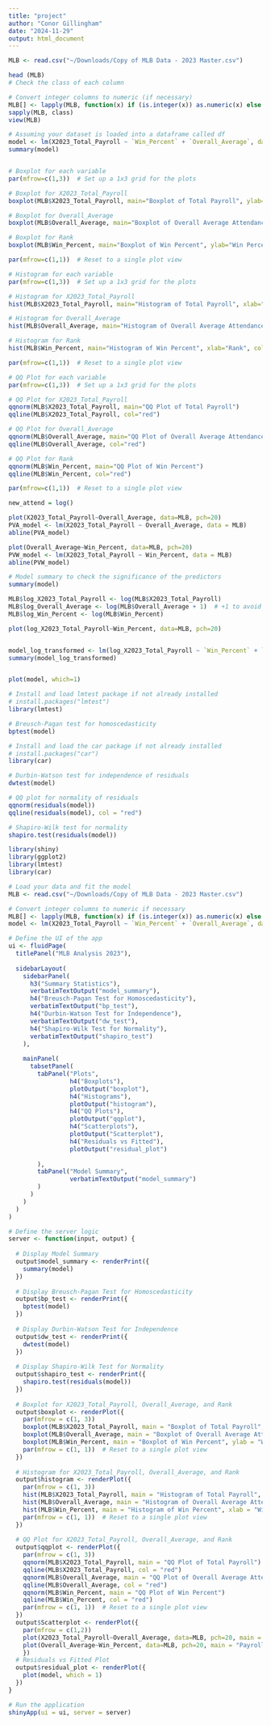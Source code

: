 ```yaml
---
title: "project"
author: "Conor Gillingham"
date: "2024-11-29"
output: html_document
---
```


```r
MLB <- read.csv("~/Downloads/Copy of MLB Data - 2023 Master.csv")

head (MLB)
# Check the class of each column

# Convert integer columns to numeric (if necessary)
MLB[] <- lapply(MLB, function(x) if (is.integer(x)) as.numeric(x) else x)
sapply(MLB, class)
view(MLB)
```



```r
# Assuming your dataset is loaded into a dataframe called df
model <- lm(X2023_Total_Payroll ~ `Win_Percent` + `Overall_Average`, data = MLB)
summary(model)



```

```r
# Boxplot for each variable
par(mfrow=c(1,3))  # Set up a 1x3 grid for the plots

# Boxplot for X2023_Total_Payroll
boxplot(MLB$X2023_Total_Payroll, main="Boxplot of Total Payroll", ylab="Total Payroll", col="skyblue", border="black")

# Boxplot for Overall_Average
boxplot(MLB$Overall_Average, main="Boxplot of Overall Average Attendance", ylab="Overall Average", col="lightgreen", border="black")

# Boxplot for Rank
boxplot(MLB$Win_Percent, main="Boxplot of Win Percent", ylab="Win Percent", col="lightcoral", border="black")

par(mfrow=c(1,1))  # Reset to a single plot view


```

```r
# Histogram for each variable
par(mfrow=c(1,3))  # Set up a 1x3 grid for the plots

# Histogram for X2023_Total_Payroll
hist(MLB$X2023_Total_Payroll, main="Histogram of Total Payroll", xlab="Total Payroll", col="skyblue", border="black")

# Histogram for Overall_Average
hist(MLB$Overall_Average, main="Histogram of Overall Average Attendance", xlab="Overall Average", col="lightgreen", border="black")

# Histogram for Rank
hist(MLB$Win_Percent, main="Histogram of Win Percent", xlab="Rank", col="lightcoral", border="black")

par(mfrow=c(1,1))  # Reset to a single plot view

```

```r
# QQ Plot for each variable
par(mfrow=c(1,3))  # Set up a 1x3 grid for the plots

# QQ Plot for X2023_Total_Payroll
qqnorm(MLB$X2023_Total_Payroll, main="QQ Plot of Total Payroll")
qqline(MLB$X2023_Total_Payroll, col="red")

# QQ Plot for Overall_Average
qqnorm(MLB$Overall_Average, main="QQ Plot of Overall Average Attendance")
qqline(MLB$Overall_Average, col="red")

# QQ Plot for Rank
qqnorm(MLB$Win_Percent, main="QQ Plot of Win Percent")
qqline(MLB$Win_Percent, col="red")

par(mfrow=c(1,1))  # Reset to a single plot view


```

```r
new_attend = log()

```


```r
plot(X2023_Total_Payroll~Overall_Average, data=MLB, pch=20)
PVA_model <- lm(X2023_Total_Payroll ~ Overall_Average, data = MLB)
abline(PVA_model)

plot(Overall_Average~Win_Percent, data=MLB, pch=20)
PVW_model <- lm(X2023_Total_Payroll ~ Win_Percent, data = MLB)
abline(PVW_model)


```


```r

# Model summary to check the significance of the predictors
summary(model)

```

```r
MLB$log_X2023_Total_Payroll <- log(MLB$X2023_Total_Payroll)
MLB$log_Overall_Average <- log(MLB$Overall_Average + 1)  # +1 to avoid log(0)
MLB$log_Win_Percent <- log(MLB$Win_Percent)

plot(log_X2023_Total_Payroll~Win_Percent, data=MLB, pch=20)


model_log_transformed <- lm(log_X2023_Total_Payroll ~ `Win_Percent` + `Overall_Average`, data = MLB)
summary(model_log_transformed)



```


```r

plot(model, which=1)

```

```r
# Install and load lmtest package if not already installed
# install.packages("lmtest")
library(lmtest)

# Breusch-Pagan test for homoscedasticity
bptest(model)


```

```r
# Install and load the car package if not already installed
# install.packages("car")
library(car)

# Durbin-Watson test for independence of residuals
dwtest(model)

```

```r
# QQ plot for normality of residuals
qqnorm(residuals(model))
qqline(residuals(model), col = "red")

# Shapiro-Wilk test for normality
shapiro.test(residuals(model))

```   

```r
library(shiny)
library(ggplot2)
library(lmtest)
library(car)

# Load your data and fit the model
MLB <- read.csv("~/Downloads/Copy of MLB Data - 2023 Master.csv")

# Convert integer columns to numeric if necessary
MLB[] <- lapply(MLB, function(x) if (is.integer(x)) as.numeric(x) else x)
model <- lm(X2023_Total_Payroll ~ `Win_Percent` + `Overall_Average`, data = MLB)

# Define the UI of the app
ui <- fluidPage(
  titlePanel("MLB Analysis 2023"),
  
  sidebarLayout(
    sidebarPanel(
      h3("Summary Statistics"),
      verbatimTextOutput("model_summary"),
      h4("Breusch-Pagan Test for Homoscedasticity"),
      verbatimTextOutput("bp_test"),
      h4("Durbin-Watson Test for Independence"),
      verbatimTextOutput("dw_test"),
      h4("Shapiro-Wilk Test for Normality"),
      verbatimTextOutput("shapiro_test")
    ),
    
    mainPanel(
      tabsetPanel(
        tabPanel("Plots",
                 h4("Boxplots"),
                 plotOutput("boxplot"),
                 h4("Histograms"),
                 plotOutput("histogram"),
                 h4("QQ Plots"),
                 plotOutput("qqplot"),
                 h4("Scatterplots"),
                 plotOutput("Scatterplot"),
                 h4("Residuals vs Fitted"),
                 plotOutput("residual_plot")
                 
        ),
        tabPanel("Model Summary",
                 verbatimTextOutput("model_summary")
        )
      )
    )
  )
)

# Define the server logic
server <- function(input, output) {
  
  # Display Model Summary
  output$model_summary <- renderPrint({
    summary(model)
  })
  
  # Display Breusch-Pagan Test for Homoscedasticity
  output$bp_test <- renderPrint({
    bptest(model)
  })
  
  # Display Durbin-Watson Test for Independence
  output$dw_test <- renderPrint({
    dwtest(model)
  })
  
  # Display Shapiro-Wilk Test for Normality
  output$shapiro_test <- renderPrint({
    shapiro.test(residuals(model))
  })
  
  # Boxplot for X2023_Total_Payroll, Overall_Average, and Rank
  output$boxplot <- renderPlot({
    par(mfrow = c(1, 3))
    boxplot(MLB$X2023_Total_Payroll, main = "Boxplot of Total Payroll", ylab = "Total Payroll", col = "skyblue", border = "black")
    boxplot(MLB$Overall_Average, main = "Boxplot of Overall Average Attendance", ylab = "Overall Average", col = "lightgreen", border = "black")
    boxplot(MLB$Win_Percent, main = "Boxplot of Win Percent", ylab = "Win Percent", col = "lightcoral", border = "black")
    par(mfrow = c(1, 1))  # Reset to a single plot view
  })
  
  # Histogram for X2023_Total_Payroll, Overall_Average, and Rank
  output$histogram <- renderPlot({
    par(mfrow = c(1, 3))
    hist(MLB$X2023_Total_Payroll, main = "Histogram of Total Payroll", xlab = "Total Payroll", col = "skyblue", border = "black")
    hist(MLB$Overall_Average, main = "Histogram of Overall Average Attendance", xlab = "Overall Average", col = "lightgreen", border = "black")
    hist(MLB$Win_Percent, main = "Histogram of Win Percent", xlab = "Win Percent", col = "lightcoral", border = "black")
    par(mfrow = c(1, 1))  # Reset to a single plot view
  })
  
  # QQ Plot for X2023_Total_Payroll, Overall_Average, and Rank
  output$qqplot <- renderPlot({
    par(mfrow = c(1, 3))
    qqnorm(MLB$X2023_Total_Payroll, main = "QQ Plot of Total Payroll")
    qqline(MLB$X2023_Total_Payroll, col = "red")
    qqnorm(MLB$Overall_Average, main = "QQ Plot of Overall Average Attendance")
    qqline(MLB$Overall_Average, col = "red")
    qqnorm(MLB$Win_Percent, main = "QQ Plot of Win Percent")
    qqline(MLB$Win_Percent, col = "red")
    par(mfrow = c(1, 1))  # Reset to a single plot view
  })
  output$Scatterplot <- renderPlot({
    par(mfrow = c(1,2))
    plot(X2023_Total_Payroll~Overall_Average, data=MLB, pch=20, main = "Payroll vs Attendance")
    plot(Overall_Average~Win_Percent, data=MLB, pch=20, main = "Payroll vs Win_percent")
    })
  # Residuals vs Fitted Plot
  output$residual_plot <- renderPlot({
    plot(model, which = 1)
  })
}

# Run the application
shinyApp(ui = ui, server = server)


```


